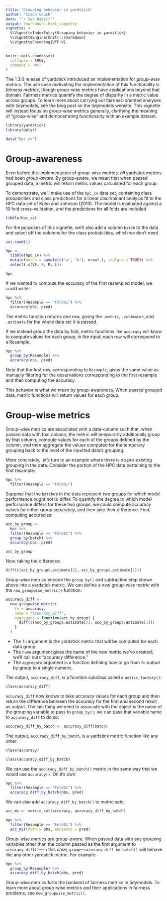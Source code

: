 ```yaml
---
title: "Grouping behavior in yardstick"
author: "Simon Couch"
date: "`r Sys.Date()`"
output: rmarkdown::html_vignette
vignette: >
  %\VignetteIndexEntry{Grouping behavior in yardstick}
  %\VignetteEngine{knitr::rmarkdown}
  %\VignetteEncoding{UTF-8}
---
```


```r
knitr::opts_chunk$set(
  collapse = TRUE,
  comment = "#>"
)
```

The 1.3.0 release of yardstick introduced an implementation for _group-wise metrics_. The use case motivating the implementation of this functionality is _fairness metrics_, though group-wise metrics have applications beyond that domain. Fairness metrics quantify the degree of disparity in a metric value across groups. To learn more about carrying out fairness-oriented analyses with tidymodels, see the blog post on the tidymodels website. This vignette will instead focus on group-wise metrics generally, clarifying the meaning of "group-wise" and demonstrating functionality with an example dataset.

<!-- TODO: link to forthcoming tidymodels blog post -->

```r
library(yardstick)
library(dplyr)

data("hpc_cv")
```

# Group-awareness

Even before the implementation of group-wise metrics, _all_ yardstick metrics had been _group-aware_. By group-aware, we mean that when passed grouped data, a metric will return metric values calculated for each group.

To demonstrate, we'll make use of the `hpc_cv` data set, containing class probabilities and class predictions for a linear discriminant analysis fit to the HPC data set of Kuhn and Johnson (2013). The model is evaluated against a 10 fold cross-validation, and the predictions for all folds are included. 

```r
tibble(hpc_cv)
```

For the purposes of this vignette, we'll also add a column `batch` to the data and select off the columns for the class probabilities, which we don't need.

```r
set.seed(1)

hpc <-
  tibble(hpc_cv) %>%
  mutate(batch = sample(c("a", "b"), nrow(.), replace = TRUE)) %>%
  select(-c(VF, F, M, L))

hpc
```

If we wanted to compute the accuracy of the first resampled model, we could write:

```r
hpc %>% 
  filter(Resample == "Fold01") %>%
  accuracy(obs, pred)
```

The metric function returns one row, giving the `.metric`, `.estimator`, and `.estimate` for the whole data set it is passed.

If we instead group the data by fold, metric functions like `accuracy` will know to compute values for each group; in the input, each row will correspond to a Resample.

```r
hpc %>% 
  group_by(Resample) %>%
  accuracy(obs, pred)
```

Note that the first row, corresponding to `Resample`, gives the same value as manually filtering for the observations corresponding to the first resample and then computing the accuracy.

This behavior is what we mean by group-awareness. When passed grouped data, metric functions will return values for each group.

# Group-wise metrics

Group-wise metrics are associated with a data-column such that, when passed data with that column, the metric will temporarily additionally group by that column, compute values for each of the groups defined by the column, and then aggregate the values computed for the temporary grouping back to the level of the inputted data's grouping.

More concretely, let's turn to an example where there is no pre-existing grouping in the data. Consider the portion of the HPC data pertaining to the first resample:

```r
hpc %>% 
  filter(Resample == "Fold01")
```

Suppose that the `batch`es in the data represent two groups for which model performance ought not to differ. To quantify the degree to which model performance differs for these two groups, we could compute accuracy values for either group separately, and then take their difference. First, computing accuracies:

```r
acc_by_group <- 
  hpc %>% 
  filter(Resample == "Fold01") %>%
  group_by(batch) %>%
  accuracy(obs, pred)

acc_by_group
```

Now, taking the difference:

```r
diff(c(acc_by_group$.estimate[2], acc_by_group$.estimate[1]))
```

Group-wise metrics encode the `group_by()` and subtraction step shown above into a yardstick metric. We can define a new group-wise metric with the `new_groupwise_metric()` function:

```r
accuracy_diff <-
  new_groupwise_metric(
    fn = accuracy,
    name = "accuracy_diff",
    aggregate = function(acc_by_group) {
      diff(c(acc_by_group$.estimate[2], acc_by_group$.estimate[1]))
    }
  )
```

* The `fn` argument is the yardstick metric that will be computed for each data group.
* The `name` argument gives the name of the new metric we've created; we'll call ours "accuracy difference."
* The `aggregate` argument is a function defining how to go from `fn` output by group to a single numeric.

The output, `accuracy_diff`, is a function subclass called a `metric_factory()`:

```r
class(accuracy_diff)
```

`accuracy_diff` now knows to take accuracy values for each group and then return the difference between the accuracy for the first and second result as output. The last thing we need to associate with the object is the name of the grouping variable to pass to `group_by()`; we can pass that variable name to `accuracy_diff` to do so:

```r
accuracy_diff_by_batch <- accuracy_diff(batch)
```

The output, `accuracy_diff_by_batch`, is a yardstick metric function like any other:

```r
class(accuracy)

class(accuracy_diff_by_batch)
```

<!-- TODO: once a print method is added, we can print this out and the meaning of "this is just a yardstick metric" will be clearer -->

We can use the `accuracy_diff_by_batch()` metric in the same way that we would use `accuracy()`. On it's own:

```r
hpc %>% 
  filter(Resample == "Fold01") %>%
  accuracy_diff_by_batch(obs, pred)
```

We can also add `accuracy_diff_by_batch()` to metric sets:

```r
acc_ms <- metric_set(accuracy, accuracy_diff_by_batch)

hpc %>% 
  filter(Resample == "Fold01") %>%
  acc_ms(truth = obs, estimate = pred)
```

_Group-wise metrics are group-aware._ When passed data with any grouping variables other than the column passed as the first argument to `accuracy_diff()`---in this case, `group`---`accuracy_diff_by_batch()` will behave like any other yardstick metric. For example:

```r
hpc %>% 
  group_by(Resample) %>%
  accuracy_diff_by_batch(obs, pred)
```

Group-wise metrics form the backend of fairness metrics in tidymodels. To learn more about group-wise metrics and their applications in fairness problems, see `new_groupwise_metric()`.

<!-- TODO: link to tidyverse blog post and tidymodels articles. -->

